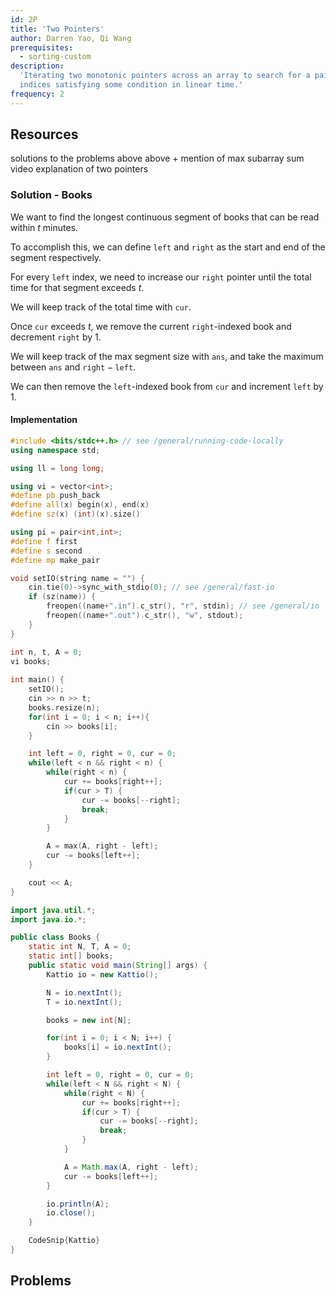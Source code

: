 ```yaml
---
id: 2P
title: 'Two Pointers'
author: Darren Yao, Qi Wang
prerequisites:
  - sorting-custom
description:
  'Iterating two monotonic pointers across an array to search for a pair of
  indices satisfying some condition in linear time.'
frequency: 2
---
```


<Problems problems="sample" />

## Resources

<Resources>
	<Resource source="CPH" title="8.1 - Two Pointers" starred>
		solutions to the problems above
	</Resource>
	<Resource source="IUSACO" title="14.1 - Two Pointers">
		above + mention of max subarray sum
	</Resource>
	<Resource
		source="CF"
		title="CF Edu"
		url="https://codeforces.com/edu/course/2/lesson/9"
		starred
	>
		video explanation of two pointers
	</Resource>
</Resources>

<FocusProblem problem="book" />

### Solution - Books

We want to find the longest continuous segment of books that can be read within $t$ minutes. 

To accomplish this, we can define $\texttt{left}$ and $\texttt{right}$ as the start and end of the segment respectively.

For every $\texttt{left}$ index, we need to increase our $\texttt{right}$ pointer until the total time for that segment exceeds $t$.

We will keep track of the total time with $\texttt{cur}$.

Once $\texttt{cur}$ exceeds $t$, we remove the current $\texttt{right}$-indexed book and decrement $\texttt{right}$ by 1.

We will keep track of the max segment size with $\texttt{ans}$, and take the maximum between $\texttt{ans}$ and $\texttt{right} - \texttt{left}$.

We can then remove the $\texttt{left}$-indexed book from $\texttt{cur}$ and increment $\texttt{left}$ by 1.

#### Implementation

<LanguageSection>

<CPPSection>


```cpp
#include <bits/stdc++.h> // see /general/running-code-locally
using namespace std;

using ll = long long;

using vi = vector<int>;
#define pb push_back
#define all(x) begin(x), end(x)
#define sz(x) (int)(x).size()

using pi = pair<int,int>;
#define f first
#define s second
#define mp make_pair

void setIO(string name = "") {
	cin.tie(0)->sync_with_stdio(0); // see /general/fast-io
	if (sz(name)) {
		freopen((name+".in").c_str(), "r", stdin); // see /general/io
		freopen((name+".out").c_str(), "w", stdout);
	}
}

int n, t, A = 0;
vi books;
    
int main() {
    setIO();
    cin >> n >> t;
    books.resize(n);
    for(int i = 0; i < n; i++){
        cin >> books[i];
    }

    int left = 0, right = 0, cur = 0;
    while(left < n && right < n) {
        while(right < n) {
            cur += books[right++];
            if(cur > T) {
                cur -= books[--right]; 
                break;
            }
        }

        A = max(A, right - left);
        cur -= books[left++];
    }

    cout << A;
}
```

</CPPSection>

<JavaSection>

```java
import java.util.*;
import java.io.*;

public class Books {
    static int N, T, A = 0;
    static int[] books;
    public static void main(String[] args) {
        Kattio io = new Kattio();

        N = io.nextInt();
        T = io.nextInt();

        books = new int[N];

        for(int i = 0; i < N; i++) {
            books[i] = io.nextInt();
        }

        int left = 0, right = 0, cur = 0;
        while(left < N && right < N) {
            while(right < N) {
                cur += books[right++];
                if(cur > T) {
                    cur -= books[--right]; 
                    break;
                }
            }

            A = Math.max(A, right - left);
            cur -= books[left++];
        }

        io.println(A);
        io.close();
    }

    CodeSnip{Kattio}
}
```

</JavaSection>

</LanguageSection>

## Problems

<Problems problems="ad" />
